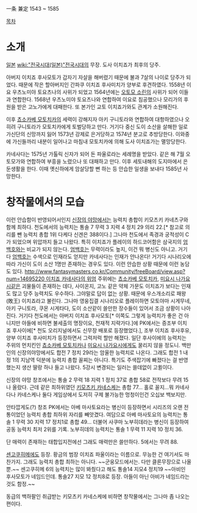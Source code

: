 

一条 兼定
1543 ~ 1585

[[목차]]

= 소개 = 
[[일본]] [[wiki:"전국시대(일본)"전국시대]]의 무장. 도사 이치죠가 최후의 당주. 

아버지 이치죠 후사모토가 갑자기 자살을 해버렸기 때문에 불과 7살의 나이로 당주가 되었다. 때문에 작은 할아버지인 간파쿠 이치죠 후사미치가 양부로 후견하였다. 1558년 이요 우츠노미야 토요츠나의 사위가 되었고 1564년에는 [[오토모 소린]]의 사위가 되어 이들과 연합한다. 1568년 우츠노미야 토요츠나와 연합하여 이요로 침공했으나 모리가의 후원을 받은 고노가에게 대패한다. 또 본가인 교토 이치죠가와도 관계가 소원해진다. 

이후 [[쵸소카베 모토치카]]의 세력이 강해지자 아키 구니토라와 연합하여 대항하였으나 오히려 구니토라가 모토치카에게 토벌당하고 만다. 거기다 중신 도이 소산을 살해한 일로 가신단의 신망까지 잃어 1573년 강제로 은거당하고 1574년 분고로 추방당한다. 이와중에 가신들까리 내분이 일어나고 마침내 모토치카에 의해 도사 이치죠가는 멸망당한다. 

카네사다는 1575년 가톨릭 신자가 되어 돈 파울로라는 세례명을 받았다. 같은 해 7월 오토모가와 연합하여 부흥을 노렸으나 또 대패하고 만다. 이후 세토내해의 도지마에서 은둔생활을 한다. 이때 옛신하에게 암살당할 뻔 하는 등 안습한 일생을 보내다 1585년 사망한다.

= 창작물에서의 모습 = 
이런 안습함이 반영되어서인지 [[신장의 야망]]에서는 능력치 총합이 키모츠키 카네츠구와 함께 최하다. 천도에서의 능력치는 통솔 7 무력 3 지력 4 정치 29 의리 22.[* 참고로 의리를 뺀 능력치 총합 1위 다케다 신겐은 388이다.] 그나마 천도에서 족경과 궁적성이 C가 되었으며 위압까지 들고 나왔다. 특히 이치죠가 플레이의 하드코어함은 삼국지의 [[엄백호]]와는 비교가 되지 않는다. [[엄백호]]는 무력이라도 높지, 이건 뭐 병신도 아니고. 거기다 [[엄백호]]는 수색으로 인재라도 얻지만 카네사다는 인재가 안나온다! 거기다 시나리오에 따라 가신이 도이 소산 1명만 존재하는 경우도 있다. 이런 안습한 상황 때문에 이런 농담도 있다. [[http://www.fantasymasters.co.kr/Community/freeBoard/view.asp?num=14695220 이치죠 카네사다의 위엄]] 주위에는 [[쵸소카베 모토치카]], [[미요시 나가요시]]같은 괴물들이 존재하는 데다, 사이온지, 고노 같은 약체 가문도 이치죠가 보다는 인재도 많고 당주 능력치도 우수하다. 그야말로 답이 없는 상황. 때문에 우스개소리로 패왕(敗王) 이치죠라고 불린다. 그나마 영웅집결 시나리오로 플레이하면 모토야마 시게무네, 아키 구니토라, 쿠몬 시게타다, 도이 소산같이 쓸만한 장수들이 있어서 조금 상황이 나아진다. 거기다 천도에서는 아버지 이치죠 후사모토[* 이쪽도 그렇게 능력치가 좋은 건 아니지만 아들에 비하면 불세출의 명장이요, 천재적 지략가다.]에 PK에서는 증조부 이치죠 후사이에[* 천도 오리지널에서도 신무장 배포로 등장했었다.], 조부 이치죠 후사후유, 양부 이치죠 후사미치가 등장하면서 그럭저럭 할만 해졌다. 일단 후사이에의 능력치는 주위의 먼치킨인 [[쵸소카베 모토치카]]나 [[미요시 나가요시]]에게도 꿀리지 않을 정도니. 백만인의 신장의야망에서도 합전 7 정치 29라는 암울한 능력치로 나온다. 그래도 합전 1 내정 1의 지남역 덕분에 능력치 총합 꼴찌는 아니다. 특기도 주색잡기에 빠졌다는 걸 반영했는지 생산 딸랑 하나 들고 나왔다. 5강시 변경되는 일러는 쓸데없이 고퀼이다.

신장의 야망 창조에서는  통솔 2 무력 18 지력 1 정치 37로 총합 58로 전작보다 무려 15나 올랐다. 근데 같은 최하위였던 [[키모츠키 카네스케]]는 총합 77... 홀로 꼴지...뭐 카네사다나 카네스케나 둘다 게임상에서 도저히 구제 불가능한 멍청이인건 오십보 백보지만.

안타깝게도(?) 창조 PK에서는 아베 마사토요라는 병신이 등장하면서 시리즈의 오랜 전통이었던 능력치 총합 최하위 자리를 빼앗겼다. 여담으로 아베 마사토요의 능력치는 통솔 1 무력 30 지력 17 정치1로 총합 49... 더불어 사쿠마 노부히데라는 병신이 등장하여 공동 능력치 최저 2위를 기록. 노부히데의 능력치는 통솔 1 무력 11 지력 10 정치 36. 

단 매력이 존재하는 태합입지전에선 그래도 매력만은 쓸만하다. 5에서는 무려 88. 

[[센고쿠히메]]에도 등장. 황금의 범장 이치죠 파울이라는 이름으로. 무능한 건 여기서도 마찬가지. 그래도 능력치 총합 최하는 아니다. ~~군웅모드에서는. 다만 클론무장으로 나올뿐.~~ 센고쿠히메 6의 능력치는 많이 봐줬다고 해도 통솔14 지모4 정치19 ~~아비인 후사모토가 네임드인데. 통솔27 지모 12 정치8로 등장. 아들이 아닌 아비가 네임드라는것도 함정.~~

동급의 백하팔인 취급받는 키모츠키 카네스케에 비하면 창작물에서는 그나마 좀 나오는 편이다.

